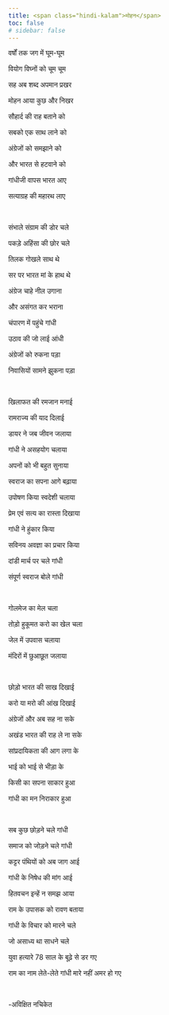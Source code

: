 ```yaml
---
title: <span class="hindi-kalam">मोहन</span>
toc: false
# sidebar: false
--- 
```

  <div class="hindi-kalam" onmousedown='return false;' onselectstart="return false;" oncopy="return false;" onpaste="return false;" oncut="return false;"><!-- # मोहन -->

वर्षों तक जग में घूम-घूम 

वियोग विघ्नों को चूम चूम 

सह अब शब्द अपमान प्रखर

मोहन आया कुछ और निखर
<br>


सौहार्द की राह बताने को 

सबको एक साथ लाने को 

अंग्रेजों को समझाने को 

और भारत से हटवाने को 

गांधीजी वापस भारत आए 

सत्याग्रह की महारथ लाए

<br>



संभाले संग्राम की डोर चले

पकड़े अहिंसा की छोर चले

तिलक गोखले साथ थे

सर पर भारत मां के हाथ थे
<br>




अंग्रेज चाहे नील उगाना

और असंगत कर भराना 

चंपारण में पहुंचे गांधी 

उठाव की जो लाई आंधी 

अंग्रेजों को रुकना पड़ा 

निवासियों सामने झुकना पड़ा 

<br>


खिलाफत की रमजान मनाई

रामराज्य की याद दिलाई 

डायर ने जब जीवन जलाया 

गांधी ने असहयोग चलाया 

अपनों को भी बहुत सुनाया 

स्वराज का सपना आगे बढ़ाया

उपोषण किया स्वदेशी चलाया

प्रेम एवं सत्य का रास्ता दिखाया
<br>


गांधी ने हुंकार किया 

सविनय अवज्ञा का प्रचार किया

दांडी मार्च पर चले गांधी 

संपूर्ण स्वराज बोले गांधी 

<br>



गोलमेज का मेल चला 

तोड़ो हुकूमत करो का खेल चला

जेल में उपवास चलाया 

मंदिरों में छुआछूत जलाया 

<br>

छोड़ो भारत की साख दिखाई 

करो या मरो की आंख दिखाई 

अंग्रेजों और अब सह ना सके 

अखंड भारत की राह ले ना सके 

सांप्रदायिकता की आग लगा के 

भाई को भाई से भीड़ा के 

किसी का सपना साकार हुआ 

गांधी का मन निराकार हुआ 

<br>






सब कुछ छोड़ने चले गांधी 

समाज को जोड़ने चले गांधी 

कट्टर पंथियों को अब जाग आई 

गांधी के निषेध की मांग आई

हितवचन इन्हें न समझ आया 

राम के उपासक को रावण बताया 

गांधी के विचार को मारने चले 

जो असाध्य था साधने चले 

युवा हत्यारे 78 साल के बूढ़े से डर गए 

राम का नाम लेते-लेते गांधी मारे नहीं अमर हो गए

<br>

-अविक्षित नचिकेत

</div>



